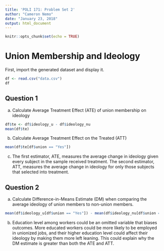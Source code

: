 ```yaml
---
title: 'POLI 171: Problem Set 2'
author: "Cameron Nemo"
date: "January 23, 2018"
output: html_document
---
```


```r
knitr::opts_chunk$set(echo = TRUE)
```

# Union Membership and Ideology

First, import the generated dataset and display it.

```r
df <- read.csv("data.csv")
df
```

## Question 1

a. Calculate Average Treatment Effect (ATE) of union membership on ideology

```r
df$te <- df$ideology_u - df$ideology_nu
mean(df$te)
```

b. Calculate Average Treatment Effect on the Treated (ATT)

```r
mean(df$te[df$union == "Yes"])
```

c. The first estimator, ATE, measures the average change in ideology given every subject in the sample received treatment. The second estimator, ATT, measures the average change in ideology for only those subjects that selected into treatment.

## Question 2

a. Calculate Difference-in-Means Estimate (DM) when comparing the average ideology of union members to non-union members.

```r
mean(df$ideology_u[df$union == "Yes"]) - mean(df$ideology_nu[df$union == "No"])
```

b. Education level among workers could be an omitted variable that biases outcomes. More educated workers could be more likely to be employed in unionized jobs, and their higher education level could affect their ideology by making them more left leaning. This could explain why the DM estimate is greater than both the ATE and ATT.